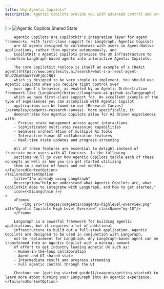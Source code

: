 ```yaml
---
title: Why Agentic Copilots?
description: Agentic Copilots provide you with advanced control and orchestration over your agents.
---
```



<TailoredContent defaultOptionIndex={0}>
    <TailoredContentOption 
        title="I'm new to LangGraph" 
        description="Help me understand what Agentic Copilots are, where LangGraph fits in, and how to get started." 
        icon={<img src="/images/copilotkit-logo.svg" width={7} height={7} />}
    >
        <Frame>
            <img src="/images/coagents/SharedStateCoAgents.gif" alt="Agentic Copilots Shared State" className="my-10"/>
        </Frame>

        Agentic Copilots are Copilotkit's integration layer for agent frameworks, with first-class support for LangGraph. Agentic Copilots
        are AI agents designed to collaborate with users in Agent-Native applications, rather than operate autonomously, and
        CopilotKit's Agentic Copilots provides the UX infrastructure to transform LangGraph-based agents into interactive Agentic Copilots.

        The core CopilotKit runloop is itself an example of a [ReAct agent](https://www.perplexity.ai/search/what-s-a-react-agent-5hu7ZOaKSAuY7YdFjQLCNQ)
        which is designed to be very simple to implement. You should use Agentic Copilots when you require tight control over
        your agent's behavior, as enabled by an Agentic Orchestration framework like [LangGraph](https://langchain-ai.github.io/langgraph/)
        which we have first-class support for. An excellent example of the type of experiences you can accomplish with Agentic Copilot
        applications can be found in our [Research Canvas](/examples/coagents-research-canvas). More specifically, it
        demonstrates how Agentic Copilots allow for AI driven experiences with:
        - Precise state management across agent interactions
        - Sophisticated multi-step reasoning capabilities
        - Seamless orchestration of multiple AI tools
        - Interactive human-AI collaboration features
        - Real-time state updates and progress streaming

        All of these features are essential to delight instead of frustrate your users with AI features. In the following
        sections we'll go over how Agentic Copilots tackle each of these concepts as well as how you can get started utilizing
        them in a matter of hours and not months.
    </TailoredContentOption>
    <TailoredContentOption 
        title="I'm already using LangGraph" 
        description="Help me understand what Agentic Copilots are, what Copilotkit does to integrate with LangGraph, and how to get started." 
        icon={<SiLangchain />}
    >
        <Frame>
            <img src="/images/coagents/coagents-highlevel-overview.png" alt="Agentic Copilots High Level Overview" className="my-10"/>
        </Frame>

        LangGraph is a powerful framework for building agentic applications, but it requires a lot of additional
        infrastructure to build out a full-stack application. Agentic Copilots are designed to be used in conjunction with LangGraph,
        not be replacement for LangGraph. Any LangGraph-based agent can be transformed into an Agentic Copilot with a minimal amount
        of effort to get industry leading agnetic UX such as:
        - Human-in-the-loop collaboration
        - Agent and UI shared state
        - Intermediate result and progress streaming
        - Full agentic control through the UI

        Checkout our [getting started guide](/coagents/getting-started) to learn more about turning your LangGraph into an agentic experience. 
    </TailoredContentOption>
</TailoredContent>
